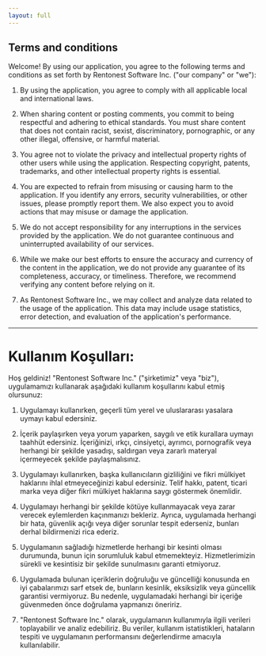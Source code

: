 ```yaml
---
layout: full
---
```


## Terms and conditions
 
Welcome! By using our application, you agree to the following terms and conditions as set forth by Rentonest Software Inc. ("our company" or "we"):
 

1. By using the application, you agree to comply with all applicable local and international laws.

2. When sharing content or posting comments, you commit to being respectful and adhering to ethical standards. You must share content that does not contain racist, sexist, discriminatory, pornographic, or any other illegal, offensive, or harmful material.

3. You agree not to violate the privacy and intellectual property rights of other users while using the application. Respecting copyright, patents, trademarks, and other intellectual property rights is essential.

4. You are expected to refrain from misusing or causing harm to the application. If you identify any errors, security vulnerabilities, or other issues, please promptly report them. We also expect you to avoid actions that may misuse or damage the application.

5. We do not accept responsibility for any interruptions in the services provided by the application. We do not guarantee continuous and uninterrupted availability of our services.

6. While we make our best efforts to ensure the accuracy and currency of the content in the application, we do not provide any guarantee of its completeness, accuracy, or timeliness. Therefore, we recommend verifying any content before relying on it.

7. As Rentonest Software Inc., we may collect and analyze data related to the usage of the application. This data may include usage statistics, error detection, and evaluation of the application's performance.
  
----  

# Kullanım Koşulları:

Hoş geldiniz! "Rentonest Software Inc." ("şirketimiz" veya "biz"), uygulamamızı kullanarak aşağıdaki kullanım koşullarını kabul etmiş olursunuz:

1. Uygulamayı kullanırken, geçerli tüm yerel ve uluslararası yasalara uymayı kabul edersiniz.

2. İçerik paylaşırken veya yorum yaparken, saygılı ve etik kurallara uymayı taahhüt edersiniz. İçeriğinizi, ırkçı, cinsiyetçi, ayrımcı, pornografik veya herhangi bir şekilde yasadışı, saldırgan veya zararlı materyal içermeyecek şekilde paylaşmalısınız.

3. Uygulamayı kullanırken, başka kullanıcıların gizliliğini ve fikri mülkiyet haklarını ihlal etmeyeceğinizi kabul edersiniz. Telif hakkı, patent, ticari marka veya diğer fikri mülkiyet haklarına saygı göstermek önemlidir.

4. Uygulamayı herhangi bir şekilde kötüye kullanmayacak veya zarar verecek eylemlerden kaçınmanızı bekleriz. Ayrıca, uygulamada herhangi bir hata, güvenlik açığı veya diğer sorunlar tespit ederseniz, bunları derhal bildirmenizi rica ederiz.

5. Uygulamanın sağladığı hizmetlerde herhangi bir kesinti olması durumunda, bunun için sorumluluk kabul etmemekteyiz. Hizmetlerimizin sürekli ve kesintisiz bir şekilde sunulmasını garanti etmiyoruz.

6. Uygulamada bulunan içeriklerin doğruluğu ve güncelliği konusunda en iyi çabalarımızı sarf etsek de, bunların kesinlik, eksiksizlik veya güncellik garantisi vermiyoruz. Bu nedenle, uygulamadaki herhangi bir içeriğe güvenmeden önce doğrulama yapmanızı öneririz.

7. "Rentonest Software Inc." olarak, uygulamanın kullanımıyla ilgili verileri toplayabilir ve analiz edebiliriz. Bu veriler, kullanım istatistikleri, hataların tespiti ve uygulamanın performansını değerlendirme amacıyla kullanılabilir.


